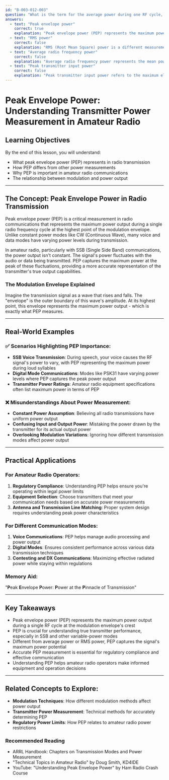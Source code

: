 ```yaml
---
id: "B-003-012-003"
question: "What is the term for the average power during one RF cycle, at the crest of the modulation envelope?"
answers:
  - text: "Peak envelope power"
    correct: true
    explanation: "Peak envelope power (PEP) represents the maximum power output of a transmitter during a single radio frequency cycle at the highest point of the modulation envelope. This measurement is crucial in amateur radio for understanding the true power output of SSB (Single Side Band) and other amplitude-modulated transmission modes, where power varies throughout the transmission cycle."
  - text: "RMS power"
    correct: false
    explanation: "RMS (Root Mean Square) power is a different measurement that represents the equivalent steady-state power of an alternating current signal. While important in electrical engineering, it doesn't specifically capture the maximum power at the crest of the modulation envelope like peak envelope power does."
  - text: "Average radio frequency power"
    correct: false
    explanation: "Average radio frequency power represents the mean power output across an entire transmission cycle, which is different from the maximum power at the modulation envelope's crest. This measurement provides a general power level but doesn't capture the peak power characteristics of the signal."
  - text: "Peak transmitter input power"
    correct: false
    explanation: "Peak transmitter input power refers to the maximum electrical power drawn by the transmitter's circuitry, which is different from the output power at the antenna. This measurement looks at the power going into the transmitter, not the power produced at the peak of the modulation envelope."
---
```


# Peak Envelope Power: Understanding Transmitter Power Measurement in Amateur Radio

## Learning Objectives
By the end of this lesson, you will understand:
- What peak envelope power (PEP) represents in radio transmission
- How PEP differs from other power measurements
- Why PEP is important in amateur radio communications
- The relationship between modulation and power output

---

## The Concept: Peak Envelope Power in Radio Transmission

Peak envelope power (PEP) is a critical measurement in radio communications that represents the maximum power output during a single radio frequency cycle at the highest point of the modulation envelope. Unlike constant power modes like CW (Continuous Wave), many voice and data modes have varying power levels during transmission.

In amateur radio, particularly with SSB (Single Side Band) communications, the power output isn't constant. The signal's power fluctuates with the audio or data being transmitted. PEP captures the maximum power at the peak of these fluctuations, providing a more accurate representation of the transmitter's true output capabilities.

### The Modulation Envelope Explained

Imagine the transmission signal as a wave that rises and falls. The "envelope" is the outer boundary of this wave's amplitude. At its highest point, this envelope represents the maximum power output - which is exactly what PEP measures.

---

## Real-World Examples

### ✅ Scenarios Highlighting PEP Importance:
- **SSB Voice Transmission**: During speech, your voice causes the RF signal's power to vary, with PEP representing the maximum power during loud syllables
- **Digital Mode Communications**: Modes like PSK31 have varying power levels where PEP captures the peak power output
- **Transmitter Power Ratings**: Amateur radio equipment specifications often list maximum power in terms of PEP

### ❌ Misunderstandings About Power Measurement:
- **Constant Power Assumption**: Believing all radio transmissions have uniform power output
- **Confusing Input and Output Power**: Mistaking the power drawn by the transmitter for its actual output power
- **Overlooking Modulation Variations**: Ignoring how different transmission modes affect power output

---

## Practical Applications

### For Amateur Radio Operators:
1. **Regulatory Compliance**: Understanding PEP helps ensure you're operating within legal power limits
2. **Equipment Selection**: Choose transmitters that meet your communication needs based on accurate power measurements
3. **Antenna and Transmission Line Matching**: Proper system design requires understanding peak power characteristics

### For Different Communication Modes:
1. **Voice Communications**: PEP helps manage audio processing and power output
2. **Digital Modes**: Ensures consistent performance across various data transmission techniques
3. **Contesting and DX Communications**: Maximizing effective radiated power while staying within regulations

### Memory Aid:
"**P**eak **E**nvelope **P**ower: **P**ower at the **P**innacle of Transmission"

---

## Key Takeaways

- Peak envelope power (PEP) represents the maximum power output during a single RF cycle at the modulation envelope's crest
- PEP is crucial for understanding true transmitter performance, especially in SSB and other variable-power modes
- Different from average power or RMS power, PEP captures the signal's maximum power potential
- Accurate PEP measurement is essential for regulatory compliance and effective communication
- Understanding PEP helps amateur radio operators make informed equipment and operation decisions

---

## Related Concepts to Explore:
- **Modulation Techniques**: How different modulation methods affect power output
- **Transmitter Power Measurement**: Technical methods for accurately determining PEP
- **Regulatory Power Limits**: How PEP relates to amateur radio power restrictions

### Recommended Reading
- ARRL Handbook: Chapters on Transmission Modes and Power Measurement
- "Technical Topics in Amateur Radio" by Doug Smith, KD4IDE
- YouTube: "Understanding Peak Envelope Power" by Ham Radio Crash Course